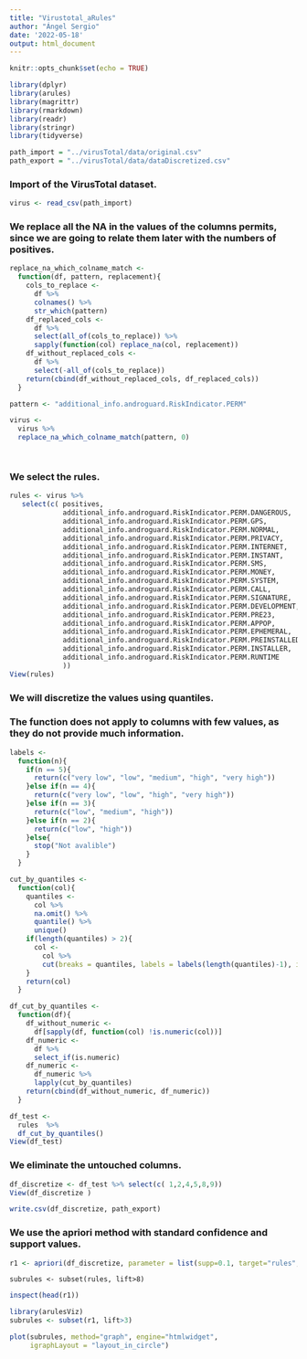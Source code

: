 ```yaml
---
title: "Virustotal_aRules"
author: "Ángel Sergio"
date: '2022-05-18'
output: html_document
---
```


```r
knitr::opts_chunk$set(echo = TRUE)
```

```r
library(dplyr)
library(arules)
library(magrittr)
library(rmarkdown)
library(readr)
library(stringr)
library(tidyverse)
```


```r
path_import = "../virusTotal/data/original.csv"
path_export = "../virusTotal/data/dataDiscretized.csv"
```

### Import of the VirusTotal dataset.

```r
virus <- read_csv(path_import)
```

### We replace all the NA in the values of the columns permits, since we are going to relate them later with the numbers of positives.

```r

 

replace_na_which_colname_match <- 
  function(df, pattern, replacement){
    cols_to_replace <- 
      df %>% 
      colnames() %>% 
      str_which(pattern)
    df_replaced_cols <- 
      df %>% 
      select(all_of(cols_to_replace)) %>% 
      sapply(function(col) replace_na(col, replacement))
    df_without_replaced_cols <- 
      df %>% 
      select(-all_of(cols_to_replace))
    return(cbind(df_without_replaced_cols, df_replaced_cols))
  }

pattern <- "additional_info.androguard.RiskIndicator.PERM"

virus <- 
  virus %>% 
  replace_na_which_colname_match(pattern, 0)




```

### We select the rules.

```r
rules <- virus %>%
   select(c( positives,
             additional_info.androguard.RiskIndicator.PERM.DANGEROUS,
             additional_info.androguard.RiskIndicator.PERM.GPS,
             additional_info.androguard.RiskIndicator.PERM.NORMAL,
             additional_info.androguard.RiskIndicator.PERM.PRIVACY,
             additional_info.androguard.RiskIndicator.PERM.INTERNET,
             additional_info.androguard.RiskIndicator.PERM.INSTANT,
             additional_info.androguard.RiskIndicator.PERM.SMS,
             additional_info.androguard.RiskIndicator.PERM.MONEY,
             additional_info.androguard.RiskIndicator.PERM.SYSTEM,
             additional_info.androguard.RiskIndicator.PERM.CALL,
             additional_info.androguard.RiskIndicator.PERM.SIGNATURE,
             additional_info.androguard.RiskIndicator.PERM.DEVELOPMENT,
             additional_info.androguard.RiskIndicator.PERM.PRE23,
             additional_info.androguard.RiskIndicator.PERM.APPOP,
             additional_info.androguard.RiskIndicator.PERM.EPHEMERAL,
             additional_info.androguard.RiskIndicator.PERM.PREINSTALLED,
             additional_info.androguard.RiskIndicator.PERM.INSTALLER,
             additional_info.androguard.RiskIndicator.PERM.RUNTIME
             ))
View(rules)
```

### We will discretize the values using quantiles.

### The function does not apply to columns with few values, as they do not provide much information.

```r

labels <- 
  function(n){
    if(n == 5){
      return(c("very low", "low", "medium", "high", "very high"))
    }else if(n == 4){
      return(c("very low", "low", "high", "very high"))
    }else if(n == 3){
      return(c("low", "medium", "high"))
    }else if(n == 2){
      return(c("low", "high"))
    }else{
      stop("Not avalible")
    }
  }

cut_by_quantiles <- 
  function(col){
    quantiles <- 
      col %>% 
      na.omit() %>% 
      quantile() %>% 
      unique()
    if(length(quantiles) > 2){
      col <- 
        col %>% 
        cut(breaks = quantiles, labels = labels(length(quantiles)-1), include.lowest = TRUE)
    }
    return(col)
  }

df_cut_by_quantiles <- 
  function(df){
    df_without_numeric <- 
      df[sapply(df, function(col) !is.numeric(col))]
    df_numeric <- 
      df %>% 
      select_if(is.numeric)
    df_numeric <- 
      df_numeric %>% 
      lapply(cut_by_quantiles)
    return(cbind(df_without_numeric, df_numeric))
  }

df_test <- 
  rules  %>% 
  df_cut_by_quantiles()
View(df_test)
```

### We eliminate the untouched columns.

```r
df_discretize <- df_test %>% select(c( 1,2,4,5,8,9))
View(df_discretize )
```

```r
write.csv(df_discretize, path_export)
```




### We use the apriori method with standard confidence and support values.

```r
r1 <- apriori(df_discretize, parameter = list(supp=0.1, target="rules", conf=0.8))

```

    subrules <- subset(rules, lift>8)

```r
inspect(head(r1))
```

```r
library(arulesViz)
subrules <- subset(r1, lift>3)

plot(subrules, method="graph", engine="htmlwidget", 
     igraphLayout = "layout_in_circle")
```
